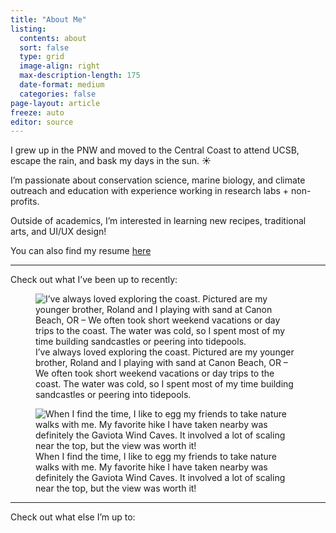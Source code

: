 ```yaml
---
title: "About Me"
listing:
  contents: about
  sort: false
  type: grid
  image-align: right
  max-description-length: 175
  date-format: medium
  categories: false
page-layout: article
freeze: auto
editor: source
---
```



I grew up in the PNW and moved to the Central Coast to attend UCSB, escape the rain, and bask my days in the sun. ☀️

I'm passionate about conservation science, marine biology, and climate outreach and education with experience working in research labs + non-profits.

Outside of academics, I'm interested in learning new recipes, traditional arts, and UI/UX design!


You can also find my resume [here](https://docs.google.com/document/d/1wDDSPpHPegMAnVRD2VCqW2HDpQqcA-oxd_Md09W9RoU/edit?usp=sharing)

------------------------------------------------------------------------

Check out what I've been up to recently:

![I’ve always loved exploring the coast. Pictured are my younger brother, Roland and I playing with sand at Canon Beach, OR – We often took short weekend vacations or day trips to the coast. The water was cold, so I spent most of my time building sandcastles or peering into tidepools.](images/beachday.jpg){group="my-gallery"}

![When I find the time, I like to egg my friends to take nature walks with me. My favorite hike I have taken nearby was definitely the Gaviota Wind Caves. It involved a lot of scaling near the top, but the view was worth it!](images/gaviota.jpg){group="my-gallery"}

------------------------------------------------------------------------

Check out what else I'm up to:

